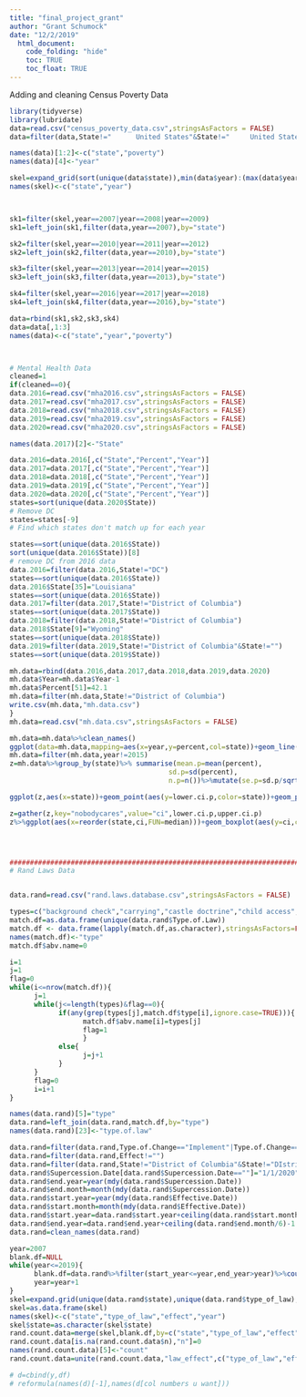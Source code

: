 ```yaml
---
title: "final_project_grant"
author: "Grant Schumock"
date: "12/2/2019"
  html_document:
    code_folding: "hide"
    toc: TRUE
    toc_float: TRUE
---
```


Adding and cleaning Census Poverty Data

```r
library(tidyverse)
library(lubridate)
data=read.csv("census_poverty_data.csv",stringsAsFactors = FALSE)
data=filter(data,State!="      United States"&State!="     United States"& State!="District of Columbia"&State!="United States")

names(data)[1:2]<-c("state","poverty")
names(data)[4]<-"year"

skel=expand_grid(sort(unique(data$state)),min(data$year):(max(data$year)+2))
names(skel)<-c("state","year")



sk1=filter(skel,year==2007|year==2008|year==2009)
sk1=left_join(sk1,filter(data,year==2007),by="state")

sk2=filter(skel,year==2010|year==2011|year==2012)
sk2=left_join(sk2,filter(data,year==2010),by="state")

sk3=filter(skel,year==2013|year==2014|year==2015)
sk3=left_join(sk3,filter(data,year==2013),by="state")

sk4=filter(skel,year==2016|year==2017|year==2018)
sk4=left_join(sk4,filter(data,year==2016),by="state")

data=rbind(sk1,sk2,sk3,sk4)
data=data[,1:3]
names(data)<-c("state","year","poverty")



# Mental Health Data
cleaned=1
if(cleaned==0){
data.2016=read.csv("mha2016.csv",stringsAsFactors = FALSE)
data.2017=read.csv("mha2017.csv",stringsAsFactors = FALSE)
data.2018=read.csv("mha2018.csv",stringsAsFactors = FALSE)
data.2019=read.csv("mha2019.csv",stringsAsFactors = FALSE)
data.2020=read.csv("mha2020.csv",stringsAsFactors = FALSE)

names(data.2017)[2]<-"State"

data.2016=data.2016[,c("State","Percent","Year")]
data.2017=data.2017[,c("State","Percent","Year")]
data.2018=data.2018[,c("State","Percent","Year")]
data.2019=data.2019[,c("State","Percent","Year")]
data.2020=data.2020[,c("State","Percent","Year")]
states=sort(unique(data.2020$State))
# Remove DC
states=states[-9]
# Find which states don't match up for each year

states==sort(unique(data.2016$State))
sort(unique(data.2016$State))[8]
# remove DC from 2016 data
data.2016=filter(data.2016,State!="DC")      
states==sort(unique(data.2016$State))
data.2016$State[35]="Louisiana"
states==sort(unique(data.2016$State))
data.2017=filter(data.2017,State!="District of Columbia")
states==sort(unique(data.2017$State))
data.2018=filter(data.2018,State!="District of Columbia")
data.2018$State[9]="Wyoming"
states==sort(unique(data.2018$State))
data.2019=filter(data.2019,State!="District of Columbia"&State!="")
states==sort(unique(data.2019$State))

mh.data=rbind(data.2016,data.2017,data.2018,data.2019,data.2020)
mh.data$Year=mh.data$Year-1      
mh.data$Percent[51]=42.1
mh.data=filter(mh.data,State!="District of Columbia")
write.csv(mh.data,"mh.data.csv")
}
mh.data=read.csv("mh.data.csv",stringsAsFactors = FALSE)

mh.data=mh.data%>%clean_names()
ggplot(data=mh.data,mapping=aes(x=year,y=percent,col=state))+geom_line()
mh.data=filter(mh.data,year!=2015)
z=mh.data%>%group_by(state)%>% summarise(mean.p=mean(percent),
                                       sd.p=sd(percent),
                                       n.p=n())%>%mutate(se.p=sd.p/sqrt(n.p),lower.ci.p=mean.p-qt(1-(0.05/2),n.p-1)*se.p, upper.ci.p=mean.p+qt(1-(0.05/2),n.p-1)*se.p)

ggplot(z,aes(x=state))+geom_point(aes(y=lower.ci.p,color=state))+geom_point(aes(y=upper.ci.p,color=state))

z=gather(z,key="nobodycares",value="ci",lower.ci.p,upper.ci.p)
z%>%ggplot(aes(x=reorder(state,ci,FUN=median)))+geom_boxplot(aes(y=ci,color=state))




##########################################################################################################
# Rand Laws Data


data.rand=read.csv("rand.laws.database.csv",stringsAsFactors = FALSE)

types=c("background check","carrying","castle doctrine","child access","dealer license","age","registration","waiting period","prohibited possessor","safety training","ban","permit","open carry","one gun per")
match.df=as.data.frame(unique(data.rand$Type.of.Law))
match.df <- data.frame(lapply(match.df,as.character),stringsAsFactors=FALSE)
names(match.df)<-"type"
match.df$abv.name=0

i=1
j=1
flag=0
while(i<=nrow(match.df)){
      j=1
      while(j<=length(types)&flag==0){
            if(any(grep(types[j],match.df$type[i],ignore.case=TRUE))){
                  match.df$abv.name[i]=types[j]
                  flag=1
                  }
            else{
                  j=j+1
            }
      }
      flag=0
      i=i+1
}

names(data.rand)[5]="type"
data.rand=left_join(data.rand,match.df,by="type")
names(data.rand)[23]<-"type.of.law"

data.rand=filter(data.rand,Type.of.Change=="Implement"|Type.of.Change=="Modify"|Type.of.Change=="Repeal")
data.rand=filter(data.rand,Effect!="")
data.rand=filter(data.rand,State!="District of Columbia"&State!="DIstrict of Columbia")
data.rand$Supercession.Date[data.rand$Supercession.Date==""]="1/1/2020"
data.rand$end.year=year(mdy(data.rand$Supercession.Date))
data.rand$end.month=month(mdy(data.rand$Supercession.Date))
data.rand$start.year=year(mdy(data.rand$Effective.Date))
data.rand$start.month=month(mdy(data.rand$Effective.Date))
data.rand$start.year=data.rand$start.year+ceiling(data.rand$start.month/6)-1
data.rand$end.year=data.rand$end.year+ceiling(data.rand$end.month/6)-1
data.rand=clean_names(data.rand)

year=2007
blank.df=NULL
while(year<=2019){
      blank.df=data.rand%>%filter(start_year<=year,end_year>year)%>%count(state,type_of_law,effect)%>%cbind(year)%>%rbind(blank.df)
      year=year+1
}
skel=expand.grid(unique(data.rand$state),unique(data.rand$type_of_law),unique(data.rand$effect),2007:2019)
skel=as.data.frame(skel)
names(skel)<-c("state","type_of_law","effect","year")
skel$state=as.character(skel$state)
rand.count.data=merge(skel,blank.df,by=c("state","type_of_law","effect","year"),all=TRUE)
rand.count.data[is.na(rand.count.data$n),"n"]=0
names(rand.count.data)[5]<-"count"
rand.count.data=unite(rand.count.data,"law_effect",c("type_of_law","effect"),sep="_")%>%spread("law_effect","count")%>%clean_names()

# d=cbind(y,df)
# reformula(names(d)[-1],names(d[col numbers u want]))

```
